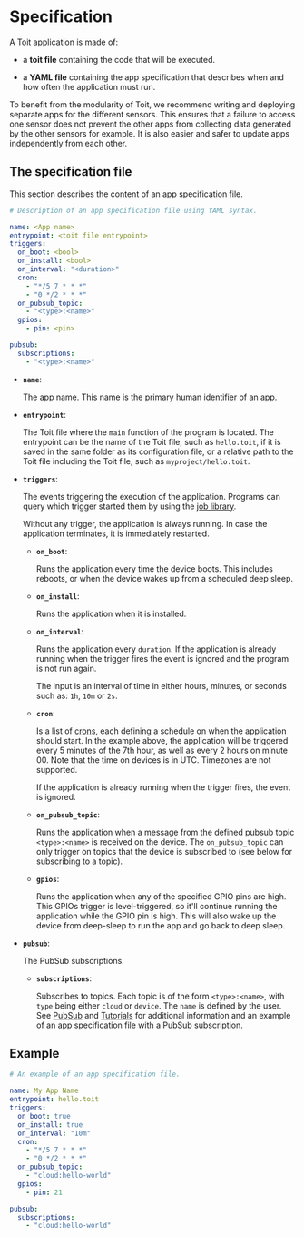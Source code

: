 # Specification

A Toit application is made of:

- a **toit file** containing the code that will be executed.

- a **YAML file** containing the app specification that describes when and how often the application must run.

<Note>

To benefit from the modularity of Toit, we recommend writing and deploying separate apps for the different sensors. This ensures that a failure to access one sensor does not prevent the other apps from collecting data generated by the other sensors for example. It is also easier and safer to update apps independently from each other.

</Note>

## The specification file

This section describes the content of an app specification file.

```yaml
# Description of an app specification file using YAML syntax.

name: <App name>
entrypoint: <toit file entrypoint>
triggers:
  on_boot: <bool>
  on_install: <bool>
  on_interval: "<duration>"
  cron:
    - "*/5 7 * * *"
    - "0 */2 * * *"
  on_pubsub_topic:
    - "<type>:<name>"
  gpios:
    - pin: <pin>

pubsub:
  subscriptions:
    - "<type>:<name>"
```

- **`name`**:

  The app name. This name is the primary human identifier of an app.

- **`entrypoint`**:

  The Toit file where the `main` function of the program is located. The entrypoint can be the name of the Toit file, such as `hello.toit`,
  if it is saved in the same folder as its configuration file, or a relative path to the Toit file including the Toit file, such as `myproject/hello.toit`.

- **`triggers`**:

  The events triggering the execution of the application. Programs can query which trigger started them by using the [job library](https://libs.toit.io/job/library-summary).

  Without any trigger, the application is always running. In case the application terminates, it is immediately restarted.

  - **`on_boot`**:

    Runs the application every time the device boots. This includes reboots, or when the device wakes up from a scheduled deep sleep.

  - **`on_install`**:

    Runs the application when it is installed.

  - **`on_interval`**:

    Runs the application every `duration`. If the application is already running when the trigger fires the event is ignored and the program is not run again.

    The input is an interval of time in either hours, minutes, or seconds such as: `1h`, `10m` or `2s`.

  - **`cron`**:

    Is a list of [crons](https://en.wikipedia.org/wiki/Cron), each defining a schedule on when the application should start.
    In the example above, the application will be triggered every 5 minutes of the 7th hour, as well as every 2 hours on minute 00. Note that the time on devices is in UTC. Timezones are not supported.

    If the application is already running when the trigger fires, the event is ignored.

  - **`on_pubsub_topic`**:

    Runs the application when a message from the defined pubsub topic `<type>:<name>` is received on the device. The `on_pubsub_topic` can only trigger on topics that the device is subscribed to (see below for subscribing to a topic).

  - **`gpios`**:

    Runs the application when any of the specified GPIO pins are high. This GPIOs trigger is level-triggered, so it'll continue running the application while the GPIO pin is high.
    This will also wake up the device from deep-sleep to run the app and go back to deep sleep.

- **`pubsub`**:

  The PubSub subscriptions.

  - **`subscriptions`**:

    Subscribes to topics. Each topic is of the form `<type>:<name>`, with `type` being either `cloud` or `device`. The `name` is defined by the user.
    See [PubSub](../../../apis/pubsub) and [Tutorials](../../../tutorials/pubsub/pubsubext) for additional information and an example of an app specification file with a PubSub subscription.

## Example

```yaml
# An example of an app specification file.

name: My App Name
entrypoint: hello.toit
triggers:
  on_boot: true
  on_install: true
  on_interval: "10m"
  cron:
    - "*/5 7 * * *"
    - "0 */2 * * *"
  on_pubsub_topic:
    - "cloud:hello-world"
  gpios:
    - pin: 21

pubsub:
  subscriptions:
    - "cloud:hello-world"
```
